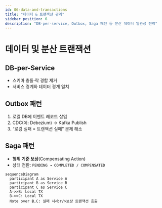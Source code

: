 ```yaml
---
id: 06-data-and-transactions
title: "데이터 & 트랜잭션 관리"
sidebar_position: 6
description: "DB-per-service, Outbox, Saga 패턴 등 분산 데이터 일관성 전략"
---
```


# 데이터 및 분산 트랜잭션

## DB-per-Service

- 스키마 충돌·락 경합 제거
- 서비스 경계와 데이터 경계 일치

## Outbox 패턴

1. 로컬 DB에 이벤트 레코드 삽입
2. CDC(예: Debezium) → Kafka Publish
3. “로깅 실패 = 트랜잭션 실패” 문제 해소

## Saga 패턴

- **행위 기준 보상**(Compensating Action)
- 상태 전환: `PENDING → COMPLETED / COMPENSATED`

```mermaid
sequenceDiagram
  participant A as Service A
  participant B as Service B
  participant C as Service C
  A->>B: Local TX
  B->>C: Local TX
  Note over B,C: 실패 시<br/>보상 트랜잭션 호출
```
